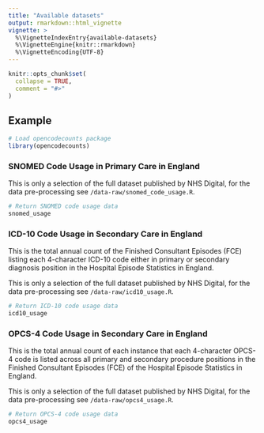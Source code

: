 ```yaml
---
title: "Available datasets"
output: rmarkdown::html_vignette
vignette: >
  %\VignetteIndexEntry{available-datasets}
  %\VignetteEngine{knitr::rmarkdown}
  %\VignetteEncoding{UTF-8}
---
```


```r
knitr::opts_chunk$set(
  collapse = TRUE,
  comment = "#>"
)
```

## Example

```r
# Load opencodecounts package
library(opencodecounts)
```

### SNOMED Code Usage in Primary Care in England

This is only a selection of the full dataset published by NHS Digital, for the data pre-processing see `/data-raw/snomed_code_usage.R`.

```r
# Return SNOMED code usage data
snomed_usage
```

### ICD-10 Code Usage in Secondary Care in England

This is the total annual count of the Finished Consultant Episodes (FCE) listing each 4-character ICD-10 code either in primary or secondary diagnosis position in the Hospital Episode Statistics in England.

This is only a selection of the full dataset published by NHS Digital, for the data pre-processing see `/data-raw/icd10_usage.R`.

```r
# Return ICD-10 code usage data
icd10_usage
```

### OPCS-4 Code Usage in Secondary Care in England

This is the total annual count of each instance that each 4-character OPCS-4 code is listed across all primary and secondary procedure positions in the Finished Consultant Episodes (FCE) of the Hospital Episode Statistics in England.

This is only a selection of the full dataset published by NHS Digital, for the data pre-processing see `/data-raw/opcs4_usage.R`.

```r
# Return OPCS-4 code usage data
opcs4_usage
```